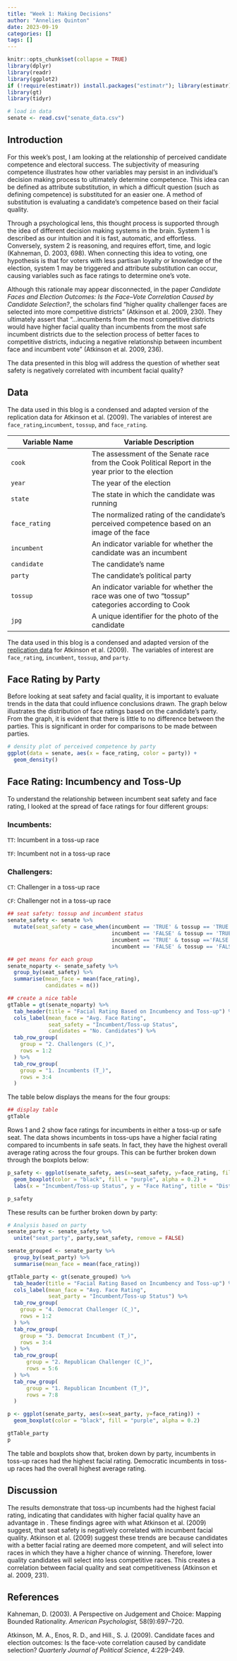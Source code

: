 ```yaml
---
title: "Week 1: Making Decisions"
author: "Annelies Quinton"
date: 2023-09-19
categories: []
tags: []
---
```


```r
knitr::opts_chunk$set(collapse = TRUE)
library(dplyr)
library(readr)
library(ggplot2)
if (!require(estimatr)) install.packages("estimatr"); library(estimatr)
library(gt)
library(tidyr)

# load in data
senate <- read.csv("senate_data.csv")
```

## Introduction

For this week's post, I am looking at the relationship of perceived candidate competence and electoral success. The subjectivity of measuring competence illustrates how other variables may persist in an individual's decision making process to ultimately determine competence. This idea can be defined as attribute substitution, in which a difficult question (such as defining competence) is substituted for an easier one. A method of substitution is evaluating a candidate's competence based on their facial quality.

Through a psychological lens, this thought process is supported through the idea of different decision making systems in the brain. System 1 is described as our intuition and it is fast, automatic, and effortless. Conversely, system 2 is reasoning, and requires effort, time, and logic (Kahneman, D. 2003, 698). When connecting this idea to voting, one hypothesis is that for voters with less partisan loyalty or knowledge of the election, system 1 may be triggered and attribute substitution can occur, causing variables such as face ratings to determine one's vote. 

Although this rationale may appear disconnected, in the paper *Candidate Faces and Election Outcomes: Is the Face--Vote Correlation Caused by Candidate Selection?*, the scholars find "higher quality challenger faces are selected into more competitive districts" (Atkinson et al. 2009, 230). They ultimately assert that "...incumbents from the most competitive districts would have higher facial quality than incumbents from the most safe incumbent districts due to the selection process of better faces to competitive districts, inducing a negative relationship between incumbent face and incumbent vote" (Atkinson et al. 2009, 236).

The data presented in this blog will address the question of whether seat safety is negatively correlated with incumbent facial quality?

## Data

The data used in this blog is a condensed and adapted version of the replication data for Atkinson et al. (2009). The variables of interest are `face_rating`,`incumbent`, `tossup`, and `face_rating`.

| Variable Name | Variable Description                                                                               |
|--------------------------|----------------------------------------------|
| `cook`        | The assessment of the Senate race from the Cook Political Report in the year prior to the election |
| `year`        | The year of the election                                                                           |
| `state`       | The state in which the candidate was running                                                       |
| `face_rating` | The normalized rating of the candidate's perceived competence based on an image of the face        |
| `incumbent`   | An indicator variable for whether the candidate was an incumbent                                   |
| `candidate`   | The candidate's name                                                                               |
| `party`       | The candidate's political party                                                                    |
| `tossup`      | An indicator variable for whether the race was one of two "tossup" categories according to Cook    |
| `jpg`         | A unique identifier for the photo of the candidate                                                 |

The data used in this blog is a condensed and adapted version of the [replication data](https://dataverse.harvard.edu/dataset.xhtml?persistentId=doi:10.7910/DVN/RSI8NR) for Atkinson et al. (2009).  The variables of interest are `face_rating`, `incumbent`, `tossup`, and `party`.

## Face Rating by Party

Before looking at seat safety and facial quality, it is important to evaluate trends in the data that could influence conclusions drawn. The graph below illustrates the distribution of face ratings based on the candidate's party. From the graph, it is evident that there is little to no difference between the parties. This is significant in order for comparisons to be made between parties.

```r
# density plot of perceived competence by party
ggplot(data = senate, aes(x = face_rating, color = party)) + 
  geom_density()                                              
```

## Face Rating: Incumbency and Toss-Up

To understand the relationship between incumbent seat safety and face rating, I looked at the spread of face ratings for four different groups:

### Incumbents:

`TT`: Incumbent in a toss-up race

`TF`: Incumbent not in a toss-up race

### Challengers:

`CT`: Challenger in a toss-up race

`CF`: Challenger not in a toss-up race

```r
## seat safety: tossup and incumbent status
senate_safety <- senate %>% 
  mutate(seat_safety = case_when(incumbent == 'TRUE' & tossup == 'TRUE' ~ "TT",
                                 incumbent == 'FALSE' & tossup == 'TRUE' ~ "CT",
                                 incumbent == 'TRUE' & tossup =='FALSE' ~ "TF",
                                 incumbent == 'FALSE' & tossup == 'FALSE' ~ "CF"))

## get means for each group
senate_noparty <- senate_safety %>% 
  group_by(seat_safety) %>% 
  summarise(mean_face = mean(face_rating),
            candidates = n())

## create a nice table
gtTable = gt(senate_noparty) %>%
  tab_header(title = "Facial Rating Based on Incumbency and Toss-up") %>% 
  cols_label(mean_face = "Avg. Face Rating",
             seat_safety = "Incumbent/Toss-up Status",
             candidates = "No. Candidates") %>% 
  tab_row_group(
    group = "2. Challengers (C_)",
    rows = 1:2
  ) %>% 
  tab_row_group(
    group = "1. Incumbents (T_)",
    rows = 3:4
  ) 
```

The table below displays the means for the four groups:

```r
## display table
gtTable
```

Rows 1 and 2 show face ratings for incumbents in either a toss-up or safe seat. The data shows incumbents in toss-ups have a higher facial rating compared to incumbents in safe seats. In fact, they have the highest overall average rating across the four groups. This can be further broken down through the boxplots below:

```r
p_safety <- ggplot(senate_safety, aes(x=seat_safety, y=face_rating, fill = seat_safety)) + 
  geom_boxplot(color = "black", fill = "purple", alpha = 0.2) +
  labs(x = "Incumbent/Toss-up Status", y = "Face Rating", title = "Distrubition of Face Rating By Incumbent/Toss-Up Status")

```

```r
p_safety
```

These results can be further broken down by party:

```r
# Analysis based on party
senate_party <- senate_safety %>%
  unite("seat_party", party,seat_safety, remove = FALSE) 

senate_grouped <- senate_party %>% 
  group_by(seat_party) %>% 
  summarise(mean_face = mean(face_rating))

gtTable_party <- gt(senate_grouped) %>%
  tab_header(title = "Facial Rating Based on Incumbency and Toss-up") %>% 
  cols_label(mean_face = "Avg. Face Rating",
             seat_party = "Incumbent/Toss-up Status") %>% 
  tab_row_group(
    group = "4. Democrat Challenger (C_)",
    rows = 1:2
  ) %>% 
  tab_row_group(
    group = "3. Democrat Incumbent (T_)",
    rows = 3:4
  ) %>% 
  tab_row_group(
      group = "2. Republican Challenger (C_)",
      rows = 5:6
  ) %>% 
  tab_row_group(
      group = "1. Republican Incumbent (T_)",
      rows = 7:8
  ) 

p <- ggplot(senate_party, aes(x=seat_party, y=face_rating)) + 
  geom_boxplot(color = "black", fill = "purple", alpha = 0.2) 

```

```r
gtTable_party
p
```

The table and boxplots show that, broken down by party, incumbents in toss-up races had the highest facial rating. Democratic incumbents in toss-up races had the overall highest average rating.

## Discussion

The results demonstrate that toss-up incumbents had the highest facial rating, indicating that candidates with higher facial quality have an advantage in . These findings agree with what Atkinson et al. (2009) suggest, that seat safety is negatively correlated with incumbent facial quality. Atkinson et al. (2009) suggest these trends are because candidates with a better facial rating are deemed more competent, and will select into races in which they have a higher chance of winning. Therefore, lower quality candidates will select into less competitive races. This creates a correlation between facial quality and seat competitiveness (Atkinson et al. 2009, 231).

## References

Kahneman, D. (2003). A Perspective on Judgement and Choice: Mapping Bounded Rationality. *American Psychologist,* 58(9):697--720.

Atkinson, M. A., Enos, R. D., and Hill., S. J. (2009). Candidate faces and election outcomes: Is the face-vote correlation caused by candidate selection? *Quarterly Journal of Political Science*, 4:229--249.
